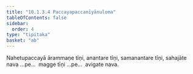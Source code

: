 ```yaml
---
title: "10.1.3.4 Paccayapaccanīyānuloma"
tableOfContents: false
sidebar:
  order: 4
type: "tipitaka"
basket: "ab"
---
```



<DynamicBreadcrumb />

<Division number="22">

<Paragraph number="2366">
Nahetupaccayā ārammaṇe tīṇi, anantare tīṇi, samanantare tīṇi, sahajāte nava …pe…  magge tīṇi …pe…  avigate nava.
</Paragraph>
</Division>